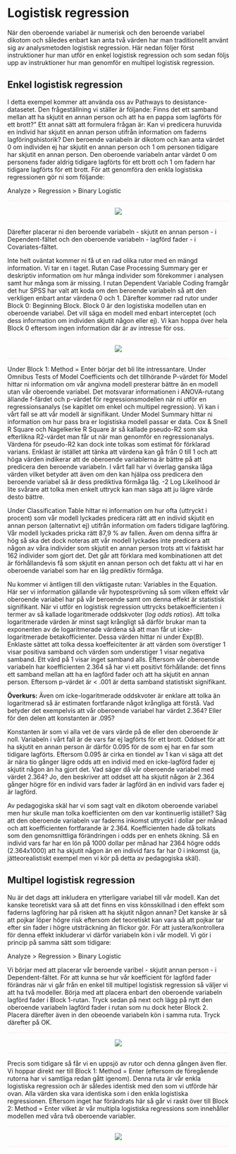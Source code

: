 # Logistisk regression

När den oberoende variabel är numerisk och den beroende variabel dikotom och således enbart kan anta två värden har man traditionellt använt sig av analysmetoden logistisk regression.
Här nedan följer först instruktioner hur man utför en enkel logistisk regression och som sedan följs upp av instruktioner hur man genomför en multipel logistisk regression.

## Enkel logistisk regression

I detta exempel kommer att använda oss av Pathways to desistance-datasetet. Den frågeställning vi ställer är följande: Finns det ett samband mellan att ha skjutit en annan person och att ha en pappa som lagförts för ett brott?" Ett annat sätt att formulera frågan är: Kan vi predicera huruvida en individ har skjutit en annan person utifrån information om faderns lagföringshistorik? Den beroende variabeln är dikotom och kan anta värdet 0 om individen ej har skjutit en annan person och 1 om personen tidigare har skjutit en annan person. Den oberoende variabeln antar värdet 0 om personens fader aldrig tidigare lagförts för ett brott och 1 om fadern har tidigare lagförts för ett brott. För att genomföra den enkla logistiska regressionen gör ni som följande:

Analyze > Regression > Binary Logistic

<hr style="height:2px;border-width:0;color:gray;background-color:LavenderBlush">

<center><img src="images/logistic_1.png" /></center>

<hr style="height:2px;border-width:0;color:gray;background-color:LavenderBlush">

Därefter placerar ni den beroende variabeln - skjutit en annan person - i Dependent-fältet och den oberoende variabeln - lagförd fader -  i Covariates-fältet.

Inte helt oväntat kommer ni få ut en rad olika rutor med en mängd information. Vi tar en i taget. Rutan Case Processing Summary ger er deskriptiv information om hur många individer som förekommer i analysen samt hur många som är missing. I rutan Dependent Variable Coding framgår det hur SPSS har valt att koda om den beroende variabeln så att den verkligen enbart antar värdena 0 och 1. Därefter kommer rad rutor under Block 0: Beginning Block. Block 0 är den logistiska modellen utan en oberoende variabel. Det vill säga en modell med enbart interceptet (och dess information om individen skjutit någon eller ej). Vi kan hoppa över hela Block 0 eftersom ingen information där är av intresse för oss.

<hr style="height:2px;border-width:0;color:gray;background-color:LavenderBlush">

<center><img src="images/logistic_2.png" /></center>

<hr style="height:2px;border-width:0;color:gray;background-color:LavenderBlush">

Under Block 1: Method = Enter börjar det bli lite intressantare. Under Omnibus Tests of Model Coefficients och det tillhörande P-värdet för Model hittar ni information om vår angivna modell presterar bättre än en modell utan vår oberoende variabel. Det motsvarar informationen i ANOVA-rutang ällande f-färdet och p-värdet för regressionsmodellen när ni utför en regressionsanalys (se kapitlet om enkel och multipel regression). Vi kan i vårt fall se att vår modell är signifikant. Under Model Summary hittar ni information om hur pass bra er logistiska modell passar er data.  Cox & Snell R Square  och Nagelkerke R Square är så kallade pseudo-R2 som ska efterlikna R2-värdet man får ut när man genomför en regressionanalys. Värdena för pseudo-R2 kan dock inte tolkas som estimat för förklarad varians. Enklast är istället att tänka att värdena kan gå från 0 till 1 och att höga värden indikerar att de oberoende variablerna är bättre på att predicera den beroende variabeln. I vårt fall har vi överlag ganska låga värden vilket betyder att även om den kan hjälpa oss predicera den beroende variabel så är dess prediktiva förmåga låg. -2 Log Likelihood är lite svårare att tolka men enkelt uttryck kan man säga att ju lägre värde desto bättre.

Under Classification Table hittar ni information om hur ofta (uttryckt i procent) som vår modell lyckades predicera rätt att en individ skjutit en annan person (alternativt ej) utifrån information om faders tidigare lagföring. Vår modell lyckades pricka rätt 87,9 % av fallen. Även om denna siffra är hög så ska det dock noteras att vår modell lyckades inte predicera att någon av våra individer som skjutit en annan person trots att vi faktiskt har 162 individer som gjort det. Det går att förklara med kombinationen att det är förhållandevis få som skjutit en annan person och det faktu att vi har en oberoende variabel som har en låg prediktiv förmåga. 

Nu kommer vi äntligen till den viktigaste rutan: Variables in the Equation. Här ser vi information gällande vår hypotesprövning så som vilken effekt vår oberoende variabel har på vår beroende samt om denna effekt är statistisk signifikant. När vi utför en logistisk regression uttrycks betakoefficienten i termer av så kallade logaritmerade oddskvoter (<i>log odds ratios</i>). Att tolka logaritmerade värden är minst sagt krångligt så därför brukar man ta exponenten av de logaritmerade värdena så att man får ut icke-logaritmerade betakofficienter. Dessa värden hittar ni under Exp(B). Enklaste sättet att tolka dessa koeffeicitenter är att värden som överstiger 1 visar positiva samband och värden som understiger 1 visar negativa samband. Ett värd på 1 visar inget samband alls. Eftersom vår oberoende variabeln har koefficienten 2.364 så har vi ett positivt förhållande: det finns ett samband mellan att ha en lagförd fader och att ha skjutit en annan person. Eftersom p-värdet är < .001 är detta samband statistiskt signifikant.

<div class="rmdnote">
<p>**Överkurs:** Även om icke-logaritmerade oddskvoter är enklare att tolka än logaritmerad så är estimaten fortfarande något krångliga att förstå. Vad betyder det exempelvis att vår oberoende variabel har värdet 2.364? Eller för den delen att konstanten är .095? 

Konstanten är som vi alla vet de vars värde på de eller den oberoende är noll.  Variabeln i vårt fall är de vars far ej lagförts för ett brott. Oddset för att ha skjutit en annan person är därför 0.095 för de som ej har en far som tidigare lagförts. Eftersom 0.095 är cirka en tiondel av 1 kan vi säga att det är nära tio gånger lägre odds att en individ med en icke-lagförd fader ej skjutit någon än ha gjort det. Vad säger då vår oberoende variabel med värdet 2.364? Jo, den beskriver att oddset att ha skjutit någon är 2.364 gånger högre för en individ vars fader är lagförd än en individ vars fader ej är lagförd.

Av pedagogiska skäl har vi som sagt valt en dikotom oberoende variabel men hur skulle man tolka koefficienten om den var kontinuerlig istället? Säg att den oberoende variabeln var faderns inkomst uttryckt i dollar per månad och att koefficienten fortfarande är 2.364. Koefficienten hade då tolkats som den genomsnittliga förändringen i odds per en enhets ökning. Så en individ vars far har en lön på 1000 dollar per månad har 2364 högre odds (2.364x1000) att ha skjutit någon än en individ fars far har 0 i inkomst (ja, jätteorealistiskt exempel men vi kör på detta av pedagogiska skäl).
</p>
</div>

## Multipel logistisk regression

Nu är det dags att inkludera en ytterligare variabel till vår modell. Kan det kanske teoretiskt vara så att det finns en viss könsskillnad i den effekt som faderns lagföring har på risken att ha skjutit någon annan? Det kanske är så att pojkar löper högre risk eftersom det teoretiskt kan vara så att pojkar tar efter sin fader i högre utsträckning än flickor gör. För att justera/kontrollera för denna effekt inkluderar vi därför variabeln kön i vår modell. Vi gör i princip på samma sätt som tidigare:

Analyze > Regression > Binary Logistic

Vi börjar med att placerar vår beroende varibel - skjutit annan person - i Dependent-fältet. För att kunna se hur vår koefficient för lagförd fader förändras när vi går från en enkel till multipel logistisk regression så väljer vi att ha två modeller. Börja med att placera enbart den oberoende variabeln lagförd fader i Block 1-rutan. Tryck sedan på next och lägg på nytt den oberoende variabeln lagförd fader i rutan som nu dock heter Block 2. Placera därefter även in den obeoende variabeln kön i samma ruta. Tryck därefter på OK.

<hr style="height:2px;border-width:0;color:gray;background-color:LavenderBlush">

<center><img src="images/logistic_3.png" /></center>

<hr style="height:2px;border-width:0;color:gray;background-color:LavenderBlush">

Precis som tidigare så får vi en uppsjö av rutor och denna gången även fler. Vi hoppar direkt ner till Block 1: Method = Enter (eftersom de föregående rutorna har vi samtliga redan gått igenom). Denna ruta är vår enkla logistiska regression och är således identisk med den som vi utförde här ovan. Alla värden ska vara identiska som i den enkla logistiska regressionen. Eftersom inget har förändrats här så går vi raskt över till Block 2: Method = Enter vilket är vår multipla logistiska regressions som innehåller modellen med våra två oberoende variabler.

<hr style="height:2px;border-width:0;color:gray;background-color:LavenderBlush">

<center><img src="images/logistic_4.png" /></center>

<hr style="height:2px;border-width:0;color:gray;background-color:LavenderBlush">